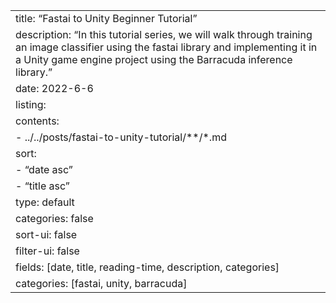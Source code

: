 ---
title: "Fastai to Unity Beginner Tutorial"
description: "In this tutorial series, we will walk through training an image classifier using the fastai library and implementing it in a Unity game engine project using the Barracuda inference library."
date: 2022-6-6
listing:
  contents: 
    - ../../posts/fastai-to-unity-tutorial/**/*.md
  sort: 
      - "date asc"
      - "title asc"
  type: default
  categories: false
  sort-ui: false
  filter-ui: false
  fields: [date, title, reading-time, description, categories]
categories: [fastai, unity, barracuda]
---